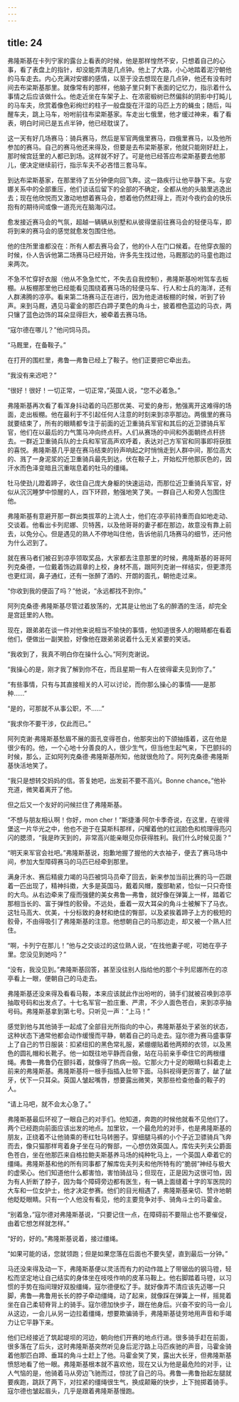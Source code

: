 ```yaml
---
---
---
```

title: 24
---




弗隆斯基在卡列宁家的露台上看表的时候，他是那样惶然不安，只想着自己的心事，看了表盘上的指针，却没能弄清是几点钟。他上了大路，小心地踏着泥泞朝他的马车走去。内心充满对安娜的感情，以至于没去想现在是几点钟，他还有没有时间去布梁斯基那里。就像常有的那样，他脑子里只剩下表面的记忆力，指示着什么事情之后应该做什么。他走近坐在车架子上、在浓密椴树已然偏斜的阴影中打盹儿的马车夫，欣赏着像色彩绚烂的柱子一般盘旋在汗湿的马匹上方的蝇虫；随后，叫醒车夫，跳上马车，吩咐前往布梁斯基家。车走出七俄里，他才缓过神来，看了看表，明白时间已是五点半钟，他已经耽误了。

这一天有好几场赛马：骑兵赛马，然后是军官两俄里赛马，四俄里赛马，以及他所参加的赛马。自己的赛马他还来得及，但要是去布梁斯基家，他就只能刚好赶上，那时候宫廷里的人都已到场。这样就不好了。可是他已经答应布梁斯基要去他那儿，便决定继续前行，指示车夫不必吝惜三套马车。

到达布梁斯基家，在那里待了五分钟便向回飞奔。这一路疾行让他平静下来。与安娜关系中的全部重压，他们谈话后留下的全部的不确定，全都从他的头脑里逃逸出去；现在他欣悦而又激动地想着赛马会，想着他仍然赶得上，而对今夜约会的快乐抱有的期待间或像一道亮光在脑海闪过。

愈发接近赛马会的气氛，超越一辆辆从别墅和从彼得堡前往赛马会的轻便马车，即将到来的赛马会的感觉就愈发包围住他。

他的住所里谁都没在：所有人都去赛马会了，他的仆人在门口候着。在他穿衣服的时候，仆人告诉他第二场赛马已经开始，许多先生找过他，马厩那边的马童也跑过来两次。

不急不忙穿好衣服（他从不急急忙忙，不失去自我控制），弗隆斯基吩咐驾车去板棚。从板棚那里他已经能看见围绕着赛马场的轻便马车、行人和士兵的海洋，还有人群沸腾的凉亭。看来第二场赛马正在进行，因为他走进板棚的时候，听到了铃声。来到马厩，遇见马霍金的那匹白蹄子栗色的角斗士，披着橙色蓝边的马衣，两只镶了蓝色边饰的耳朵显得巨大，被牵着去赛马场。

“寇尔德在哪儿？”他问饲马员。

“马厩里，在备鞍子。”

在打开的围栏里，弗鲁—弗鲁已经上了鞍子。他们正要把它牵出去。

“我没有来迟吧？”

“很好！很好！一切正常，一切正常，”英国人说，“您不必着急。”

弗隆斯基再次看了看浑身抖动着的马匹那优美、可爱的身形，勉强离开这难得的场面，走出板棚。他在最利于不引起任何人注意的时刻来到凉亭那边。两俄里的赛马就要结束了，所有的眼睛都专注于前面的近卫重骑兵军官和其后的近卫骠骑兵军官，他们在以最后的力气策马冲向终点杆。人们从赛场的中间和外面朝终点杆挤去。一群近卫重骑兵队的士兵和军官高声欢呼着，表达对己方军官和同事即将获胜的喜悦。弗隆斯基几乎是在赛马结束的铃声响起之时悄悄走到人群中间，那位高大的、溅了一身泥浆的近卫重骑兵最先到达，伏在鞍子上，开始松开他那灰色的，因汗水而色泽变暗且沉重喘息着的牡马的缰绳。

牡马使劲儿蹬着蹄子，收住自己庞大身躯的快速运动，而那位近卫重骑兵军官，好似从沉沉睡梦中惊醒的人，四下环顾，勉强地笑了笑。一群自己人和旁人包围住他。

弗隆斯基有意避开那一群出类拔萃的上流人士，他们在凉亭前持重而自如地走动、交谈着。他看出卡列尼娜、贝特茜，以及他哥哥的妻子都在那边，故意没有靠上前去，以免分心。但是遇见的熟人不停地叫住他，告诉他前几场赛马的细节，还问他为什么迟到了。

就在赛马者们被召到凉亭领取奖品，大家都去注意那里的时候，弗隆斯基的哥哥阿列克桑德，一位戴着饰边肩章的上校，身材不高，跟阿列克谢一样结实，但更漂亮也更红润，鼻子通红，还有一张醉了酒的、开朗的面孔，朝他走过来。

“你收到我的便函了吗？”他说，“永远都找不到你。”

阿列克桑德·弗隆斯基尽管过着放荡的，尤其是让他出了名的醉酒的生活，却完全是宫廷里的人物。

现在，跟弟弟在谈一件对他来说相当不愉快的事情，他知道很多人的眼睛都在看着他们，便做出一副笑脸，好像他在跟弟弟说着什么无关紧要的笑话。

“我收到了，我真不明白你在操什么心。”阿列克谢说。

“我操心的是，刚才我了解到你不在，而且星期一有人在彼得霍夫见到你了。”

“有些事情，只有与其直接相关的人可以讨论，而你那么操心的事情——是那种……”

“是的，可那就不从事公职，不……”

“我求你不要干涉，仅此而已。”

阿列克谢·弗隆斯基愁眉不展的面孔变得苍白，他那突出的下颌抽搐着，这在他是很少有的。他，一个心地十分善良的人，很少生气，但当他生起气来，下巴颤抖的时候，那么，正如阿列克桑德·弗隆斯基所知，他就很危险了。阿列克桑德·弗隆斯基快活地笑了。

“我只是想转交妈妈的信。答复她吧，出发前不要不高兴。Bonne chance。”他补充道，微笑着离开了他。

但之后又一个友好的问候拦住了弗隆斯基。

“不想与朋友相认啊！你好，mon cher！”斯捷潘·阿尔卡季奇说，在这里，在彼得堡这一片华光之中，他也不逊于在莫斯科那样，闪耀着他的红润脸色和梳理得亮闪闪的腮须，“我是昨天到的，非常高兴能亲眼见你获得胜利。我们什么时候见面？”

“明天来军官会社吧。”弗隆斯基说，抱歉地握了握他的大衣袖子，便去了赛马场中间，参加大型障碍赛马的马匹已经牵到那里。

满身汗水、赛后精疲力竭的马匹被饲马员牵了回去，新来参加当前比赛的马一匹跟着一匹出现了，精神抖擞，大多是英国马，戴着风帽，腹部勒紧，恰似一只只奇怪的大鸟。从右边牵来了瘦而强健的美女弗鲁—弗鲁，就好像在弹簧上一样，踏着它那相当长的、富于弹性的骹骨。不远处，垂着一双大耳朵的角斗士被解下了马衣。这牡马高大、优美，十分标致的身材和绝佳的臀部，以及紧挨着蹄子上方的极短的骹骨，不由得吸引了弗隆斯基的注意。他想朝自己的马那边走，却又被一个熟人拦住。

“啊，卡列宁在那儿！”他与之交谈过的这位熟人说，“在找他妻子呢，可她在亭子里。您没见到她吗？”

“没有，我没见到。”弗隆斯基回答，甚至没往别人指给他的那个卡列尼娜所在的凉亭看上一眼，便朝自己的马走去。

弗隆斯基还没来得及看看马鞍，本来应该就此作出吩咐的，骑手们就被召唤到凉亭抽取号码和出发点了。十七名军官一脸庄重、严肃，不少人面色苍白，来到凉亭抽号码。弗隆斯基拿到第七号。只听见一声：“上马！”

感觉到他与其他骑手一起成了全部目光所指向的中心，弗隆斯基处于紧张的状态，这种状态下通常他都会动作缓慢而平静，朝着自己的马走去。寇尔德为赛马盛事穿上了自己的节日服装：扣紧纽扣的黑色常礼服，紧绷绷贴着他两颊的衣领，以及黑色的圆礼帽和长靴子。他一如既往地平静而自傲，站在马前亲手牵住它的两根缰绳。弗鲁—弗鲁仍在颤抖着，就像得了热病一般。它那火力十足的眼睛乜斜着走上前来的弗隆斯基。弗隆斯基将一根手指插入肚带下面。马斜视得更厉害了，龇了龇牙，伏下一只耳朵。英国人皱起嘴唇，想要露出微笑，笑那些检查他备的鞍子的人。

“请上马吧，就不会太心急了。”

弗隆斯基最后环视了一眼自己的对手们。他知道，奔跑的时候他就看不见他们了。两个已经跑向前面应该出发的地点。加里钦，一个最危险的对手，也是弗隆斯基的朋友，正绕着不让他骑乘的枣红牡马转圈子。穿细腿马裤的小个子近卫骠骑兵飞奔而去，像只猫那样弯着身子坐在马的臀部，一心想仿效英国人。库佐夫列夫公爵面色苍白，坐在他那匹来自格拉鲍夫斯基养马场的纯种牝马上，一个英国人牵着它的缰绳。弗隆斯基和他的所有同事都了解库佐夫列夫和他所特有的“脆弱”神经与极大的虚荣心。他们知道他什么都害怕，害怕骑战马；但现在，正是因为这很可怕，因为有人折断了脖子，因为每个障碍旁边都有医生，有一辆上面缝着十字的军医院的大车和一位女护士，他才决定参赛。他们的目光相遇了，弗隆斯基亲切、赞许地朝他眨眨眼睛。只有一个人他没有看见，他的主要竞争对手、骑角斗士的马霍金。

“别着急，”寇尔德对弗隆斯基说，“只要记住一点，在障碍前不要阻止也不要催促，由着它想怎样就怎样。”

“好的，好的。”弗隆斯基说着，接过缰绳。

“如果可能的话，您就领跑；但是如果您落在后面也不要失望，直到最后一分钟。”

马还没来得及动一下，弗隆斯基便以灵活而有力的动作踏上了带锯齿的钢马镫，轻松而坚定地让自己结实的身体坐在吱吱作响的皮革马鞍上。他右脚踏着马镫，以习惯的手势在指间理好双股缰绳，寇尔德便松了手。就好像弄不清应该先迈哪一只脚，弗鲁—弗鲁用长长的脖子牵动缰绳，动了起来，就像踩在弹簧上一样，摇晃着坐在自己柔韧脊背上的骑手。寇尔德加快步子，跟在他身后。兴奋不安的马一会儿从这边，一会儿从另一边拉着缰绳，想要欺骗骑手，弗隆斯基徒劳地用声音和手竭力让它平静下来。

他们已经接近了筑起堤坝的河边，朝向他们开赛的地点行进。很多骑手赶在前面，很多落在了后头，这时弗隆斯基突然听见身后泥泞路上马匹疾驰的声音，马霍金骑着他那匹白蹄、垂耳的角斗士赶上了他。马霍金笑了笑，露出大长牙，但弗隆斯基愤怒地看了他一眼。弗隆斯基根本就不喜欢他，现在又认为他是最危险的对手，让人气恼的是，他骑着马从旁边飞驰而过，惊扰了自己的马。弗鲁—弗鲁抬起左腿就要疾跑，跳跃了两下，对拉紧的缰绳很生气，换成颠簸的快步，上下抛掷着骑手。寇尔德也皱起眉头，几乎是跟着弗隆斯基慢跑。